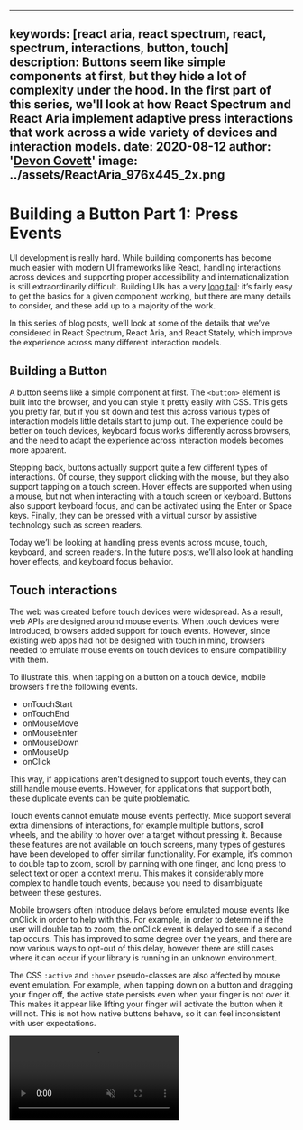 <!-- Copyright 2020 Adobe. All rights reserved.
This file is licensed to you under the Apache License, Version 2.0 (the "License");
you may not use this file except in compliance with the License. You may obtain a copy
of the License at http://www.apache.org/licenses/LICENSE-2.0
Unless required by applicable law or agreed to in writing, software distributed under
the License is distributed on an "AS IS" BASIS, WITHOUT WARRANTIES OR REPRESENTATIONS
OF ANY KIND, either express or implied. See the License for the specific language
governing permissions and limitations under the License. -->



---
keywords: [react aria, react spectrum, react, spectrum, interactions, button, touch]
description: Buttons seem like simple components at first, but they hide a lot of complexity under the hood. In the first part of this series, we'll look at how React Spectrum and React Aria implement adaptive press interactions that work across a wide variety of devices and interaction models.
date: 2020-08-12
author: '[Devon Govett](https://twitter.com/devongovett)'
image: ../assets/ReactAria_976x445_2x.png
---

# Building a Button Part 1: Press Events

UI development is really hard. While building components has become much easier with modern UI frameworks like React, handling interactions across devices and supporting proper accessibility and internationalization is still extraordinarily difficult. Building UIs has a very [long tail](https://en.wikipedia.org/wiki/Long_tail): it’s fairly easy to get the basics for a given component working, but there are many details to consider, and these add up to a majority of the work.

In this series of blog posts, we’ll look at some of the details that we’ve considered in React Spectrum, React Aria, and React Stately, which improve the experience across many different interaction models.

## Building a Button

A button seems like a simple component at first. The `<button>` element is built into the browser, and you can style it pretty easily with CSS. This gets you pretty far, but if you sit down and test this across various types of interaction models little details start to jump out. The experience could be better on touch devices, keyboard focus works differently across browsers, and the need to adapt the experience across interaction models becomes more apparent.

Stepping back, buttons actually support quite a few different types of interactions. Of course, they support clicking with the mouse, but they also support tapping on a touch screen. Hover effects are supported when using a mouse, but not when interacting with a touch screen or keyboard. Buttons also support keyboard focus, and can be activated using the Enter or Space keys. Finally, they can be pressed with a virtual cursor by assistive technology such as screen readers.

Today we’ll be looking at handling press events across mouse, touch, keyboard, and screen readers. In the future posts, we’ll also look at handling hover effects, and keyboard focus behavior.

## Touch interactions

The web was created before touch devices were widespread. As a result, web APIs are designed around mouse events. When touch devices were introduced, browsers added support for touch events. However, since existing web apps had not be designed with touch in mind, browsers needed to emulate mouse events on touch devices to ensure compatibility with them.

To illustrate this, when tapping on a button on a touch device, mobile browsers fire the following events.

- onTouchStart
- onTouchEnd
- onMouseMove
- onMouseEnter
- onMouseDown
- onMouseUp
- onClick

This way, if applications aren’t designed to support touch events, they can still handle mouse events. However, for applications that support both, these duplicate events can be quite problematic.

Touch events cannot emulate mouse events perfectly. Mice support several extra dimensions of interactions, for example multiple buttons, scroll wheels, and the ability to hover over a target without pressing it. Because these features are not available on touch screens, many types of gestures have been developed to offer similar functionality. For example, it’s common to double tap to zoom, scroll by panning with one finger, and long press to select text or open a context menu. This makes it considerably more complex to handle touch events, because you need to disambiguate between these gestures.

Mobile browsers often introduce delays before emulated mouse events like onClick in order to help with this. For example, in order to determine if the user will double tap to zoom, the onClick event is delayed to see if a second tap occurs. This has improved to some degree over the years, and there are now various ways to opt-out of this delay, however there are still cases where it can occur if your library is running in an unknown environment.

The CSS `:active` and `:hover` pseudo-classes are also affected by mouse event emulation. For example, when tapping down on a button and dragging your finger off, the active state persists even when your finger is not over it. This makes it appear like lifting your finger will activate the button when it will not. This is not how native buttons behave, so it can feel inconsistent with user expectations.

<Video src={draggingVideoUrl} loop autoPlay muted />

## Pointer events

The [pointer events](https://developer.mozilla.org/en-US/docs/Web/API/Pointer_events) spec is designed to help with these issues. It unifies mouse, touch, and stylus interactions into a single event model. We can handle the `onPointerDown` and `onPointerUp` events, each of which has a `pointerType` property to indicate what type of interaction triggered it. This is very useful to allow other parts of the UI to adapt based on the interaction model, for example, selection of items in a list usually occurs on mouse down but on touch up.

While browser support is improving, React Aria also implements fallbacks for pointer events on top of mouse and touch events. We listen for both, and if a touch event occurs prior to the mouse event, we ignore it. This way we can determine what kind of device fired the event, and also ensure that we handle events as fast as possible without waiting for browser delays.

Even with pointer events there are still some browser inconsistencies though. For example, Safari on early versions of iOS 13 had a [bug](https://bugs.webkit.org/show_bug.cgi?id=199803) where `onPointerEnter` and `onPointerLeave` were not implemented correctly, so we needed to implement our own hit testing using `onPointerMove` instead. In addition, iOS still sometimes fires `onPointerUp` even if your finger isn’t over the target, so we need to double check ourselves as well.

## Touch cancelation

Another interesting thing about touch events is that they can be canceled. For example, if you’re in the middle of touching a button and you get a phone call or other notification, your press cannot be completed due to an overlay covering the element you were touching.

Another case is scrolling. If you touch a button and then scroll the page, you likely did not intend to activate the button. So when you release your touch, it should not trigger the button’s press action. We need to disambiguate between these events and cancel the press as appropriate in order to behave as the user expects.

## Text selection

Text selection gestures are another case where we need to determine the user’s intent. On iOS, for example, a long press begins text selection. However, when pressing a button, you wouldn’t usually expect text selection to start.

<Video src={textSelectionVideoUrl} loop autoPlay muted />

It is possible to add the `user-select: none` CSS property to the button to make it non-selectable, but even with that enabled, Safari still tries to select elements nearby. The only way to avoid this is to add `user-select: none` to the entire page. We wouldn’t want to do this all the time though, because some elements should allow text selection to occur. React Aria automatically handles adding `user-select: none` to the page on touch start on a pressable element, and removes it after a short delay on press up. The delay is necessary because iOS may begin selecting even after touch up within some threshold.

## Keyboard interactions

Buttons can also be pressed using the keyboard with the Enter or Space keys. This is fairly easy to implement, but there are a few details worth considering. For example, if the element is a link, it should only be triggered by the Enter key and not the Space key, except if it has the ARIA `button` role applied.

There is also the challenge of repeating keyboard events. If you press and hold a key on the keyboard, the `onKeyDown` event will repeat periodically until you release the key. This is useful in text inputs, but not really on buttons and other pressable elements, and can even be problematic. For example, if you had a button which opened a menu of selectable items, pressing and holding the Enter key would cause the menu to open, and then the first menu item to be selected without the user intending to do this. This is because the event repeats, so once the menu opens on the first key down event, the menu item gains focus and is triggered by the repeated event. React Aria is careful to ignore these repeating events so this does not happen.

## Virtual press events

When interacting with a screen reader or other assistive technology, buttons may be activated by only an `onClick` event with no preceding pointer, mouse, or keyboard events. Because of this, we still need to handle the `onClick` event, but we need to ignore click events preceded by another user event to prevent duplication.

In addition, we can use various properties of the events to infer that it was triggered by a virtual cursor. In most browsers, the `event.detail` property will be zero when triggered by a virtual cursor, but in Firefox, we use the `mozInputSource` property. This allows us to set an appropriate `pointerType` for our event, which enables other components to tailor their experience for screen reader interactions.

## Unified press events

All of this together encompasses React Aria’s [usePress](https://react-spectrum.adobe.com/react-aria/usePress.html) hook. It handles mouse, touch, keyboard, and screen reader interactions and provides a unified API for handling all of these. `onPressStart` is fired when the user starts pressing via any interaction model, and `onPressEnd` is fired when the user lifts their pointer or drags it off of the target. `onPressStart` can be called again if the user drags their pointer back over the target. Finally, `onPress` is fired if the user lifts their pointer over the target.

Each of these events receive a unified `PressEvent` object rather than the underlying native events, which allows the application code to handle press events from any interaction model the same way. A `pointerType` property similar to the one available in pointer events is included in press events, but with additional keyboard and virtual pointer types. This allows applications to adapt their event handling to different devices if needed.

With the [usePress](https://react-spectrum.adobe.com/react-aria/usePress.html) hook, our buttons handle interactions consistently. Dragging your pointer off the button correctly removes the active state, text selection is canceled, and issues with emulated mouse events are avoided.

<Video src={buttonVideoUrl} loop autoPlay muted />

Try a live example for yourself in our [Button](https://react-spectrum.adobe.com/react-spectrum/Button.html) docs!

## Conclusion

As you can see, buttons are deceptively complicated once you consider all of the interactions they can support. The [useButton](https://react-spectrum.adobe.com/react-aria/useButton.html) and underlying [usePress](https://react-spectrum.adobe.com/react-aria/usePress.html) hooks in React Aria handle all of this complexity, and ensure that everything works as expected across devices. If you are building your own button component, I’d highly recommend checking them out!

I'd also like to acknowledge the work of the React core team, particularly [Dominic Gannaway](https://twitter.com/trueadm) and [Nicolas Gallagher](https://twitter.com/necolas), in researching some of the interactions described in this post. We learned a lot from their implementation in building React Aria's press event handling.

In the next part of this series, we’ll cover how React Spectrum handles hover interactions across devices.
